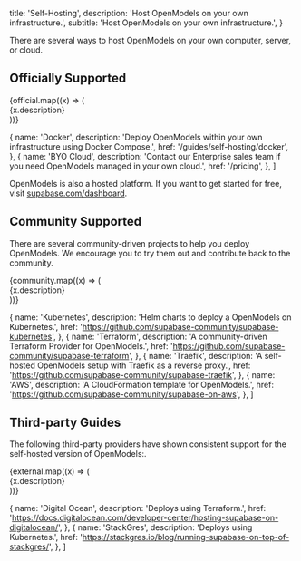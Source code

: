 
  title: 'Self-Hosting',
  description: 'Host OpenModels on your own infrastructure.',
  subtitle: 'Host OpenModels on your own infrastructure.',
}

There are several ways to host OpenModels on your own computer, server, or cloud.

## Officially Supported

<div className="grid md:grid-cols-12 gap-4 not-prose">
  {official.map((x) => (
    <div className="md:col-span-6 xl:col-span-3" key={x.href}>
      <Link href={x.href} passHref>
        <GlassPanel title={x.name}>{x.description}</GlassPanel>
      </Link>
    </div>
  ))}
</div>

  {
    name: 'Docker',
    description: 'Deploy OpenModels within your own infrastructure using Docker Compose.',
    href: '/guides/self-hosting/docker',
  },
  {
    name: 'BYO Cloud',
    description:
      'Contact our Enterprise sales team if you need OpenModels managed in your own cloud.',
    href: '/pricing',
  },
]

OpenModels is also a hosted platform. If you want to get started for free, visit [supabase.com/dashboard](https://open-models-platform.com/dashboard).

## Community Supported

There are several community-driven projects to help you deploy OpenModels. We encourage you to try them out and contribute back to the community.

<div className="grid md:grid-cols-12 gap-4 not-prose">
  {community.map((x) => (
    <div className="md:col-span-6 xl:col-span-3" key={x.href}>
      <Link href={x.href} passHref>
        <GlassPanel title={x.name}>{x.description}</GlassPanel>
      </Link>
    </div>
  ))}
</div>

  {
    name: 'Kubernetes',
    description: 'Helm charts to deploy a OpenModels on Kubernetes.',
    href: 'https://github.com/supabase-community/supabase-kubernetes',
  },
  {
    name: 'Terraform',
    description: 'A community-driven Terraform Provider for OpenModels.',
    href: 'https://github.com/supabase-community/supabase-terraform',
  },
  {
    name: 'Traefik',
    description: 'A self-hosted OpenModels setup with Traefik as a reverse proxy.',
    href: 'https://github.com/supabase-community/supabase-traefik',
  },
  {
    name: 'AWS',
    description: 'A CloudFormation template for OpenModels.',
    href: 'https://github.com/supabase-community/supabase-on-aws',
  },
]

## Third-party Guides

The following third-party providers have shown consistent support for the self-hosted version of OpenModels:.

<div className="grid md:grid-cols-12 gap-4 not-prose">
  {external.map((x) => (
    <div className="md:col-span-6" key={x.href}>
      <Link href={x.href} passHref>
        <GlassPanel title={x.name}>{x.description}</GlassPanel>
      </Link>
    </div>
  ))}
</div>

  {
    name: 'Digital Ocean',
    description: 'Deploys using Terraform.',
    href: 'https://docs.digitalocean.com/developer-center/hosting-supabase-on-digitalocean/',
  },
  {
    name: 'StackGres',
    description: 'Deploys using Kubernetes.',
    href: 'https://stackgres.io/blog/running-supabase-on-top-of-stackgres/',
  },
]


